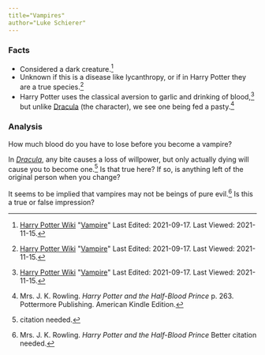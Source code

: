 ```yaml
---
title="Vampires"
author="Luke Schierer"
---
```


### Facts

* Considered a dark creature.[^211115-3]
* Unknown if this is a disease like lycanthropy, or if in Harry Potter they are
  a true species.[^211115-4]
* Harry Potter uses the classical aversion to garlic and drinking of
  blood,[^211115-5] but unlike [Dracula][] (the character), we see one being
  fed a pasty.[^211115-6]

### Analysis

How much blood do you have to lose before you become a vampire?

In _[Dracula][]_, any bite causes a loss of willpower, but only actually dying will
cause you to become one.[^210513-6]  Is that true here?  If so, is anything
left of the original person when you change?

It seems to be implied that vampires may not be beings of pure evil.[^210513-7] 
Is this a true or false impression?


[^210513-7]: Mrs. J. K. Rowling. _Harry Potter and the Half-Blood Prince_
    Better citation needed.

[^210513-6]: citation needed.

[Dracula]: https://www.gutenberg.org/ebooks/345

[^211115-3]: [Harry Potter Wiki](https://harrypotter.fandom.com/wiki/)
    "[Vampire](https://harrypotter.fandom.com/wiki/Vampire)"
    Last Edited: 2021-09-17. Last Viewed: 2021-11-15. 

[^211115-4]: [Harry Potter Wiki](https://harrypotter.fandom.com/wiki/)
    "[Vampire](https://harrypotter.fandom.com/wiki/Vampire)"
    Last Edited: 2021-09-17. Last Viewed: 2021-11-15. 

[^211115-5]: [Harry Potter Wiki](https://harrypotter.fandom.com/wiki/)
    "[Vampire](https://harrypotter.fandom.com/wiki/Vampire)"
    Last Edited: 2021-09-17. Last Viewed: 2021-11-15. 

[^211115-6]: Mrs. J. K. Rowling.
    _Harry Potter and the Half-Blood Prince_
    p. 263. Pottermore Publishing. American Kindle Edition. 

